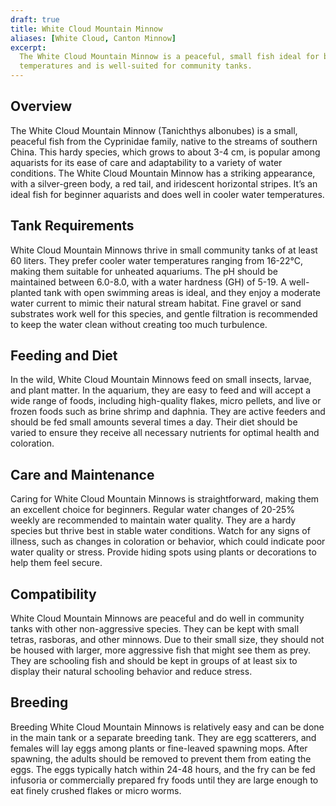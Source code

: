 ```yaml
---
draft: true
title: White Cloud Mountain Minnow
aliases: [White Cloud, Canton Minnow]
excerpt:
  The White Cloud Mountain Minnow is a peaceful, small fish ideal for beginner aquarists. It thrives in cooler
  temperatures and is well-suited for community tanks.
---
```


## Overview

The White Cloud Mountain Minnow (Tanichthys albonubes) is a small, peaceful fish from the Cyprinidae family, native to
the streams of southern China. This hardy species, which grows to about 3-4 cm, is popular among aquarists for its ease
of care and adaptability to a variety of water conditions. The White Cloud Mountain Minnow has a striking appearance,
with a silver-green body, a red tail, and iridescent horizontal stripes. It’s an ideal fish for beginner aquarists and
does well in cooler water temperatures.

## Tank Requirements

White Cloud Mountain Minnows thrive in small community tanks of at least 60 liters. They prefer cooler water
temperatures ranging from 16-22°C, making them suitable for unheated aquariums. The pH should be maintained between
6.0-8.0, with a water hardness (GH) of 5-19. A well-planted tank with open swimming areas is ideal, and they enjoy a
moderate water current to mimic their natural stream habitat. Fine gravel or sand substrates work well for this species,
and gentle filtration is recommended to keep the water clean without creating too much turbulence.

## Feeding and Diet

In the wild, White Cloud Mountain Minnows feed on small insects, larvae, and plant matter. In the aquarium, they are
easy to feed and will accept a wide range of foods, including high-quality flakes, micro pellets, and live or frozen
foods such as brine shrimp and daphnia. They are active feeders and should be fed small amounts several times a day.
Their diet should be varied to ensure they receive all necessary nutrients for optimal health and coloration.

## Care and Maintenance

Caring for White Cloud Mountain Minnows is straightforward, making them an excellent choice for beginners. Regular water
changes of 20-25% weekly are recommended to maintain water quality. They are a hardy species but thrive best in stable
water conditions. Watch for any signs of illness, such as changes in coloration or behavior, which could indicate poor
water quality or stress. Provide hiding spots using plants or decorations to help them feel secure.

## Compatibility

White Cloud Mountain Minnows are peaceful and do well in community tanks with other non-aggressive species. They can be
kept with small tetras, rasboras, and other minnows. Due to their small size, they should not be housed with larger,
more aggressive fish that might see them as prey. They are schooling fish and should be kept in groups of at least six
to display their natural schooling behavior and reduce stress.

## Breeding

Breeding White Cloud Mountain Minnows is relatively easy and can be done in the main tank or a separate breeding tank.
They are egg scatterers, and females will lay eggs among plants or fine-leaved spawning mops. After spawning, the adults
should be removed to prevent them from eating the eggs. The eggs typically hatch within 24-48 hours, and the fry can be
fed infusoria or commercially prepared fry foods until they are large enough to eat finely crushed flakes or micro
worms.
